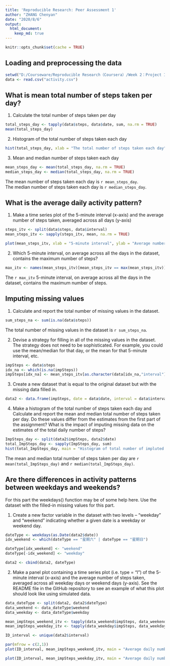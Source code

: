 ```yaml
---
title: 'Reproducible Research: Peer Assessment 1'
author: "ZHANG Chenyan"
date: "2020/8/6"
output: 
  html_document:
    keep_md: true
---
```


```r
knitr::opts_chunk$set(cache = TRUE)
```


## Loading and preprocessing the data

```r
setwd("D:/Courseware/Reproducible Research（Coursera）/Week 2：Project 1")
data <- read.csv("activity.csv")
```

## What is mean total number of steps taken per day?

1. Calculate the total number of steps taken per day

```r
total_steps_day <- tapply(data$steps, data$date, sum, na.rm = TRUE)
mean(total_steps_day)

```
2. Histogram of the total number of steps taken each day

```r
hist(total_steps_day, xlab = "The total number of steps taken each day")
```

3. Mean and median number of steps taken each day

```r
mean_steps_day <- mean(total_steps_day, na.rm = TRUE)
median_steps_day <- median(total_steps_day, na.rm = TRUE)
```
The mean number of steps taken each day is `r mean_steps_day`.  
The median number of steps taken each day is `r median_steps_day`.  


## What is the average daily activity pattern?

1. Make a time series plot of the 5-minute interval (x-axis) and the average number of steps taken, averaged across all days (y-axis)

```r
steps_itv <- split(data$steps, data$interval)
mean_steps_itv <- sapply(steps_itv, mean, na.rm = TRUE)

plot(mean_steps_itv, xlab = "5-minute interval", ylab = "Average number of steps", type = "l")

```

2. Which 5-minute interval, on average across all the days in the dataset, contains the maximum number of steps?

```r
max_itv <- names(mean_steps_itv)[mean_steps_itv == max(mean_steps_itv)]
```
The `r max_itv` 5-minute interval, on average across all the days in the dataset, contains the maximum number of steps.


## Imputing missing values

1. Calculate and report the total number of missing values in the dataset.

```r
sum_steps_na <- sum(is.na(data$steps))
```

The total number of missing values in the dataset is `r sum_steps_na`.


2. Devise a strategy for filling in all of the missing values in the dataset. The strategy does not need to be sophisticated. For example, you could use the mean/median for that day, or the mean for that 5-minute interval, etc.

```r
impSteps <- data$steps
idx_na <- which(is.na(impSteps))
impSteps[idx_na] <- mean_steps_itv[as.character(data[idx_na,"interval"])]
```


3. Create a new dataset that is equal to the original dataset but with the missing data filled in.

```r
data2 <- data.frame(impSteps, date = data$date, interval = data$interval)
```

4. Make a histogram of the total number of steps taken each day and Calculate and report the mean and median total number of steps taken per day. Do these values differ from the  estimates from the first part of the assignment? What is the impact of imputing missing data on the estimates of the total daily number of steps?

```r
ImpSteps_day <- split(data2$impSteps, data2$date)
total_ImpSteps_day <- sapply(ImpSteps_day, sum)
hist(total_ImpSteps_day, main = "Histogram of total number of impluted steps taken each day", xlab = "Number of steps")
```

The mean and median total number of steps taken per day are `r mean(total_ImpSteps_day)` and `r median(total_ImpSteps_day)`.


## Are there differences in activity patterns between weekdays and weekends?

For this part the \color{red}{\verb|weekdays()|}weekdays() function may be of some help here. Use the dataset with the filled-in missing values for this part.

1. Create a new factor variable in the dataset with two levels – “weekday” and “weekend” indicating whether a given date is a weekday or weekend day.

```r
dateType <- weekdays(as.Date(data2$date))
idx_weekend <- which(dateType == "星期六" | dateType == "星期日")

dateType[idx_weekend] <- "weekend"
dateType[-idx_weekend] <- "weekday"

data2 <- cbind(data2, dateType)

```

2. Make a panel plot containing a time series plot (i.e. \color{red}{\verb|type = "l"|}type = "l") of the 5-minute interval (x-axis) and the average number of steps taken, averaged across all weekday days or weekend days (y-axis). See the README file in the GitHub repository to see an example of what this plot should look like using simulated data.

```r
data_dateType <- split(data2, data2$dateType)
data_weekend <- data_dateType$weekend
data_weekday <- data_dateType$weekday

mean_impSteps_weekend_itv <- tapply(data_weekend$impSteps, data_weekend$interval, mean)
mean_impSteps_weekday_itv <- tapply(data_weekday$impSteps, data_weekday$interval, mean)

ID_interval <- unique(data2$interval)

par(mfrow = c(2,1))
plot(ID_interval, mean_impSteps_weekend_itv, main = "Average daily number of steps on weekends", xlab = "interval", ylab = "number of steps", type = "l", col = "blue")

plot(ID_interval, mean_impSteps_weekday_itv, main = "Average daily number of steps on weekdays", xlab = "interval", ylab = "number of steps", type = "l", col = "blue")

```
